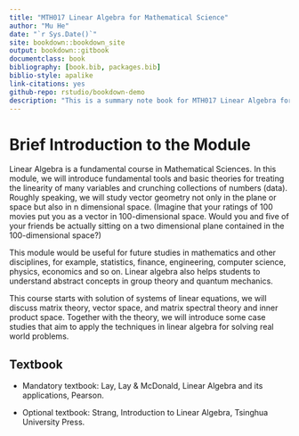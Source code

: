 ```yaml
--- 
title: "MTH017 Linear Algebra for Mathematical Science"
author: "Mu He"
date: "`r Sys.Date()`"
site: bookdown::bookdown_site
output: bookdown::gitbook
documentclass: book
bibliography: [book.bib, packages.bib]
biblio-style: apalike
link-citations: yes
github-repo: rstudio/bookdown-demo
description: "This is a summary note book for MTH017 Linear Algebra for Mathematical Science"
---
```


# Brief Introduction to the Module


Linear Algebra is a fundamental course in Mathematical Sciences. In
this module, we will introduce fundamental tools and basic theories for treating the
linearity of many variables and crunching collections of numbers (data). Roughly
speaking, we will study vector geometry not only in the plane or space but also in n dimensional
space. (Imagine that your ratings of 100 movies put you as a vector in
100-dimensional space. Would you and five of your friends be actually sitting on a two dimensional
plane contained in the 100-dimensional space?) 

This module would be useful for future studies in mathematics and other disciplines, for example, statistics,
finance, engineering, computer science, physics, economics and so on. Linear algebra
also helps students to understand abstract concepts in group theory and quantum
mechanics. 


This course starts with solution of systems of linear equations, we will
discuss matrix theory, vector space, and matrix spectral theory and inner product
space. Together with the theory, we will introduce some case studies that aim to apply
the techniques in linear algebra for solving real world problems.

## Textbook

+ Mandatory textbook: Lay, Lay & McDonald, Linear Algebra and its applications, Pearson.

+ Optional textbook: Strang, Introduction to Linear Algebra, Tsinghua University Press.

